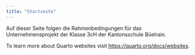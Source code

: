 ```yaml
---
title: "Startseite"
---
```


Auf dieser Seite folgen die Rahmenbedingungen für das Unternehmensprojekt der Klasse
3cH der Kantonsschule Büelrain.

To learn more about Quarto websites visit <https://quarto.org/docs/websites>.
